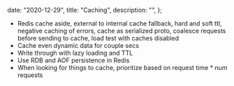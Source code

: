 
  date: "2020-12-29",
  title: "Caching",
  description: "",
};


- Redis cache aside, external to internal cache fallback, hard and soft ttl, negative caching of errors, cache as serialized proto, coalesce requests before sending to cache, load test with caches disabled
- Cache even dynamic data for couple secs
- Write through with lazy loading and TTL
- Use RDB and AOF persistence in Redis
- When looking for things to cache, prioritize based on request time \* num requests
